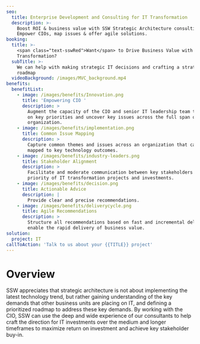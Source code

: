 ```yaml
---
seo:
  title: Enterprise Development and Consulting for IT Transformation
  description: >-
    Boost ROI & business value with SSW Strategic Architecture consulting:
    Empower CIOs, map issues & offer agile solutions.
booking:
  title: >-
    <span class="text-sswRed">Want</span> to Drive Business Value with IT
    Transformation?
  subTitle: >-
    We can help with making strategic IT decisions and crafting a strategic IT
    roadmap
  videoBackground: /images/MVC_background.mp4
benefits:
  benefitList:
    - image: /images/benefits/Innovation.png
      title: 'Empowering CIO '
      description: >
        Augment the capacity of the CIO and senior IT leadership team to focus
        on key priorities and uncover key issues across the full span of an
        organization.
    - image: /images/benefits/implementation.png
      title: Common Issue Mapping
      description: >
        Capture common themes and issues across an organization that can then be
        mapped to key technology outcomes.
    - image: /images/benefits/industry-leaders.png
      title: Stakeholder Alignment
      description: >
        Facilitate and moderate communication between key stakeholders on the
        priority of IT transformation projects and investments.
    - image: /images/benefits/decision.png
      title: Actionable Advice
      description: |
        Provide clear and precise recommendations.
    - image: /images/benefits/deliverycycle.png
      title: Agile Recommendations
      description: >
        Structure all recommendations based on fast and incremental delivery to
        enable the rapid delivery of business value.
solution:
  project: IT
callToAction: 'Talk to us about your {{TITLE}} project'
---
```


# Overview

SSW appreciates that strategic architecture is not about implementing the latest technology trend, but rather gaining understanding of the key demands that other business units are placing on IT, and defining a prioritized roadmap to address these key demands. By working with the CIO, SSW can use the deep and wide experience of our consultants to help craft the direction for IT investments over the medium and longer timeframes to maximize return on investment and achieve key stakeholder buy-in.
